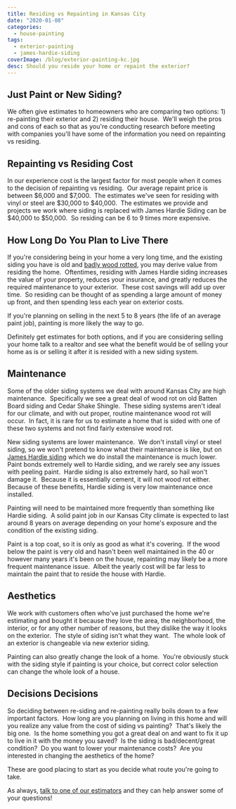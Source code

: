```yaml
---
title: Residing vs Repainting in Kansas City
date: "2020-01-08"
categories:
  - house-painting
tags:
  - exterior-painting
  - james-hardie-siding
coverImage: /blog/exterior-painting-kc.jpg
desc: Should you reside your home or repaint the exterior?
---
```


## Just Paint or New Siding?

We often give estimates to homeowners who are comparing two options: 1) re-painting their exterior and 2) residing their house.  We'll weigh the pros and cons of each so that as you're conducting research before meeting with companies you'll have some of the information you need on repainting vs residing.

## Repainting vs Residing Cost

In our experience cost is the largest factor for most people when it comes to the decision of repainting vs residing.  Our average repaint price is between $6,000 and $7,000.  The estimates we've seen for residing with vinyl or steel are $30,000 to $40,000.  The estimates we provide and projects we work where siding is replaced with James Hardie Siding can be $40,000 to $50,000.  So residing can be 6 to 9 times more expensive.

## How Long Do You Plan to Live There

If you're considering being in your home a very long time, and the existing siding you have is old and [badly wood rotted](https://greatplainspaintingkc.com/wood-rot-issues-prevention-kansas-city/), you may derive value from residing the home.  Oftentimes, residing with James Hardie siding increases the value of your property, reduces your insurance, and greatly reduces the required maintenance to your exterior.  These cost savings will add up over time.  So residing can be thought of as spending a large amount of money up front, and then spending less each year on exterior costs.

If you're planning on selling in the next 5 to 8 years (the life of an average paint job), painting is more likely the way to go.

Definitely get estimates for both options, and if you are considering selling your home talk to a realtor and see what the benefit would be of selling your home as is or selling it after it is resided with a new siding system.

## Maintenance

Some of the older siding systems we deal with around Kansas City are high maintenance.  Specifically we see a great deal of wood rot on old Batten Board siding and Cedar Shake Shingle.  These siding systems aren't ideal for our climate, and with out proper, routine maintenance wood rot will occur.  In fact, it is rare for us to estimate a home that is sided with one of these two systems and not find fairly extensive wood rot.

New siding systems are lower maintenance.  We don't install vinyl or steel siding, so we won't pretend to know what their maintenance is like, but on [James Hardie siding](https://greatplainspaintingkc.com/james-hardie-siding-kansas-city/) which we do install the maintenance is much lower.  Paint bonds extremely well to Hardie siding, and we rarely see any issues with peeling paint.  Hardie siding is also extremely hard, so hail won't damage it.  Because it is essentially cement, it will not wood rot either.  Because of these benefits, Hardie siding is very low maintenance once installed.

Painting will need to be maintained more frequently than something like Hardie siding.  A solid paint job in our Kansas City climate is expected to last around 8 years on average depending on your home's exposure and the condition of the existing siding.

Paint is a top coat, so it is only as good as what it's covering.  If the wood below the paint is very old and hasn't been well maintained in the 40 or however many years it's been on the house, repainting may likely be a more frequent maintenance issue.  Albeit the yearly cost will be far less to maintain the paint that to reside the house with Hardie.

## Aesthetics

We work with customers often who've just purchased the home we're estimating and bought it because they love the area, the neighborhood, the interior, or for any other number of reasons, but they dislike the way it looks on the exterior.  The style of siding isn't what they want.  The whole look of an exterior is changeable via new exterior siding.

Painting can also greatly change the look of a home.  You're obviously stuck with the siding style if painting is your choice, but correct color selection can change the whole look of a house.

## Decisions Decisions

So deciding between re-siding and re-painting really boils down to a few important factors.  How long are you planning on living in this home and will you realize any value from the cost of siding vs painting?  That's likely the big one.  Is the home something you got a great deal on and want to fix it up to live in it with the money you saved?  Is the siding is bad/decent/great condition?  Do you want to lower your maintenance costs?  Are you interested in changing the aesthetics of the home?

These are good placing to start as you decide what route you're going to take.

As always, [talk to one of our estimators](https://greatplainspaintingkc.com/contact/) and they can help answer some of your questions!
